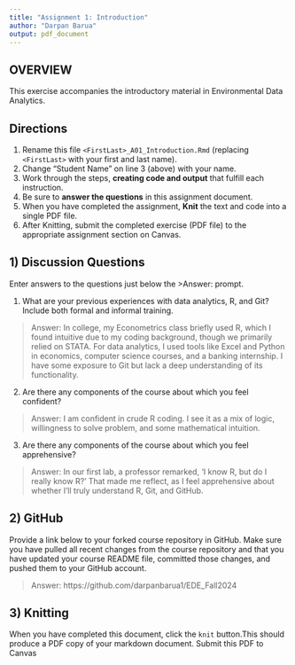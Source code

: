 ```yaml
---
title: "Assignment 1: Introduction"
author: "Darpan Barua"
output: pdf_document
---
```


## OVERVIEW

This exercise accompanies the introductory material in Environmental Data Analytics. 

## Directions
1.  Rename this file `<FirstLast>_A01_Introduction.Rmd` (replacing `<FirstLast>` with your first and last name).
2.  Change "Student Name" on line 3 (above) with your name.
3.  Work through the steps, **creating code and output** that fulfill each instruction.
4.  Be sure to **answer the questions** in this assignment document.
5.  When you have completed the assignment, **Knit** the text and code into a single PDF file.
6.  After Knitting, submit the completed exercise (PDF file) to the appropriate assignment section on Canvas.


## 1) Discussion Questions
Enter answers to the questions just below the >Answer: prompt.

1. What are your previous experiences with data analytics, R, and Git? Include both formal and informal training.

> Answer: 
  In college, my Econometrics class briefly used R, which I found intuitive due to my coding background, though we primarily relied on STATA. For data analytics, I used tools like Excel and Python in economics, computer science courses, and a banking internship. I have some exposure to Git but lack a deep understanding of its functionality. 

2. Are there any components of the course about which you feel confident?

> Answer: 
  I am confident in crude R coding. I see it as a mix of logic, willingness to solve problem, and some mathematical intuition. 

3. Are there any components of the course about which you feel apprehensive?

> Answer: 
  In our first lab, a professor remarked, 'I know R, but do I really know R?' That made me reflect, as I feel apprehensive about whether I’ll truly understand R, Git, and GitHub.

## 2) GitHub

Provide a link below to your forked course repository in GitHub. Make sure you have pulled all recent changes from the course repository and that you have updated your course README file, committed those changes, and pushed them to your GitHub account. 

> Answer: https://github.com/darpanbarua1/EDE_Fall2024

## 3) Knitting
When you have completed this document, click the `knit` button.This should produce a PDF copy of your markdown document. Submit this PDF to Canvas 
